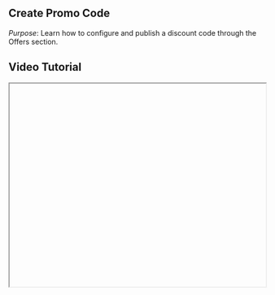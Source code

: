 


<div className="mdx-content">

## Create Promo Code



*Purpose*: Learn how to configure and publish a discount code through the Offers section.

## Video Tutorial



<iframe
  width="100%"
  height="400"
  title="Create Promo Code Tutorial"
  allowFullScreen
  className="rounded-lg"
/>

---

## Steps:



❶ **Navigate to the Offers section**  
Click on **Offers** in the sidebar.

❷ **Click the Promo Code tab**  
Inside Offers, click the **Promo Code** tab.

❸ **Click Add Promo Code**  
Hit the **Add Promo Code** button at the top-right of the screen.

❹ **Fill in the Promo Code details**  
A panel form will open. Complete the fields:
- **Name**, **Description**, and **Discount Code**
- **Start Date**, **End Date**, and **Active Days**

❺ **Select Services**  
Click **Next** to choose the **Services** the promo code applies to.

❻ **Define Value and Limits**  
Click **Next** again to configure:
- **Value Type** (Percentage or Amount)
- **Value**
- **Limitations** like:
  - One use per client
  - Total number of uses
  - Minimum purchase amount
  - Off-peak availability

❼ **Configure Booking Options**  
Click **Next** to choose where the code applies: **Online**, **Walk-in**, or both.

❽ **Assign Venues**  
Click **Next** and select the **Venue(s)** the code applies to.

❾ **Click Save**  
Finish setup by clicking the **Save** button.

---

**Tip for First-Time Users**:  
Using promo codes strategically can boost engagement and sales, especially during campaigns or slow periods.

<div className="space-y-4 mt-6">

<div className="my-10 border-t border-gray-200" />

## More questions about this


</div>
<div className="space-y-4 mt-6">
  <details className="bg-white rounded-md p-4 border border-gray-300">
  <summary
    className="font-medium text-base text-gray-900"
    style={{
      backgroundColor: 'transparent',
      outline: 'none',
      cursor: 'pointer',
      userSelect: 'none',
      listStyle: 'none',
    }}
  >Can I edit a promo code after saving?</summary>
   <p className="mt-2 text-sm text-gray-700">
      Yes, click the 3-dot menu next to the promo code and select Edit.
    </p>
  </details>

  <details className="bg-white rounded-md p-4 border border-gray-300">
  <summary
    className="font-medium text-base text-gray-900"
    style={{
      backgroundColor: 'transparent',
      outline: 'none',
      cursor: 'pointer',
      userSelect: 'none',
      listStyle: 'none',
    }}
  >Can I deactivate a promo code?</summary>
    <p className="mt-2 text-sm text-gray-700">
      Yes, use the toggle switch in the promo code list to deactivate or reactivate a code.
    </p>
  </details>
</div>
</div>

---

<div className="space-y-4 mt-6">

<div className="my-10 border-t border-gray-200" />

<div className="mdx-content mt-10">

Was this article helpful?

<div style={{ display: 'flex', gap: '1rem' }}>
  <button style={{ padding: '0.5rem', borderRadius: '9999px', backgroundColor: '#f0f0f0' }}>
    👍
  </button>
  <button style={{ padding: '0.5rem', borderRadius: '9999px', backgroundColor: '#f0f0f0' }}>
    👎
  </button>
</div>
</div>

---
</div>
